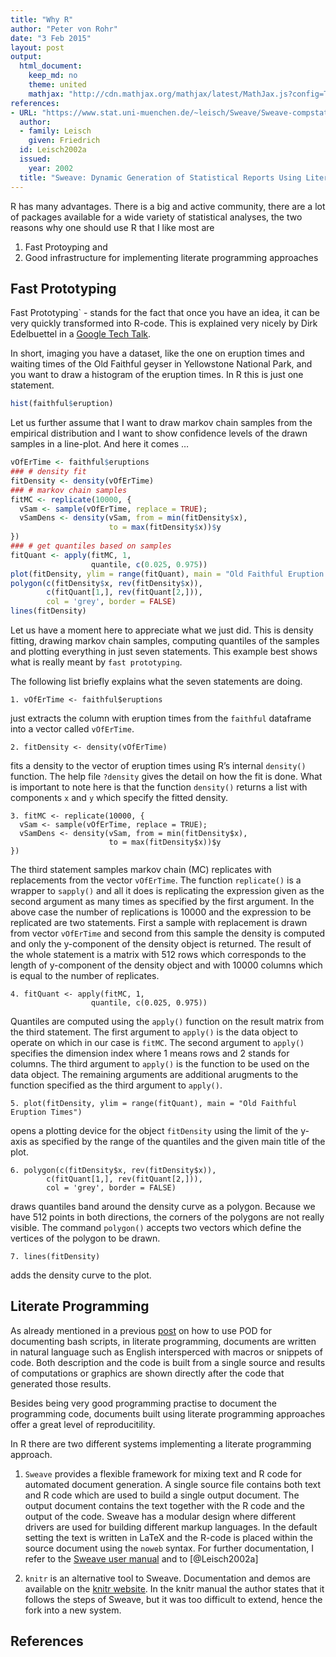```yaml
---
title: "Why R"
author: "Peter von Rohr"
date: "3 Feb 2015"
layout: post
output:
  html_document:
    keep_md: no
    theme: united
    mathjax: "http://cdn.mathjax.org/mathjax/latest/MathJax.js?config=TeX-AMS-MML_HTMLorMML"
references:
- URL: "https://www.stat.uni-muenchen.de/~leisch/Sweave/Sweave-compstat2002.pdf"
  author:
  - family: Leisch
    given: Friedrich
  id: Leisch2002a
  issued:
    year: 2002
  title: "Sweave: Dynamic Generation of Statistical Reports Using Literate Data Analysis"
---
```


R has many advantages. There is a big and active community, there are a lot of packages available for a wide variety of statistical analyses, the two reasons why one should use R that I like most are

1. Fast Protoyping and
2. Good infrastructure for implementing literate programming approaches


## Fast Prototyping
Fast Prototyping` - stands for the fact that once you have an idea, it can be very quickly transformed into R-code. This is explained very nicely by Dirk Edelbuettel in a [Google Tech Talk](https://www.youtube.com/watch?v=UZkaZhsOfT4). 

In short, imaging you have a dataset, like the one on eruption times and waiting times of the Old Faithful geyser in Yellowstone National Park, and you want to draw a histogram of the eruption times. In R this is just one statement. 

```r
hist(faithful$eruption)
```

Let us further assume that I want to draw markov chain samples from the empirical distribution and I want to show confidence levels of the drawn samples in a line-plot. And here it comes ...

```r
vOfErTime <- faithful$eruptions
### # density fit 
fitDensity <- density(vOfErTime)
### # markov chain samples
fitMC <- replicate(10000, {
  vSam <- sample(vOfErTime, replace = TRUE);
  vSamDens <- density(vSam, from = min(fitDensity$x),
                      to = max(fitDensity$x))$y
})
### # get quantiles based on samples
fitQuant <- apply(fitMC, 1, 
                  quantile, c(0.025, 0.975))
plot(fitDensity, ylim = range(fitQuant), main = "Old Faithful Eruption Times")
polygon(c(fitDensity$x, rev(fitDensity$x)),
        c(fitQuant[1,], rev(fitQuant[2,])),
        col = 'grey', border = FALSE)
lines(fitDensity)
```

Let us have a moment here to appreciate what we just did. This is density fitting, drawing markov chain samples, computing quantiles of the samples and plotting everything in just seven statements. This example best shows what is really meant by `fast prototyping`.

The following list briefly explains what the seven statements are doing. 

```
1. vOfErTime <- faithful$eruptions
```
just extracts the column with eruption times from the `faithful` dataframe into a vector called `vOfErTime`. 

```
2. fitDensity <- density(vOfErTime)
```
fits a density to the vector of eruption times using R's internal `density()` function. The help file `?density` gives the detail on how the fit is done. What is important to note here is that the function `density()` returns a list with components `x` and `y` which specify the fitted density.

```
3. fitMC <- replicate(10000, {
  vSam <- sample(vOfErTime, replace = TRUE);
  vSamDens <- density(vSam, from = min(fitDensity$x),
                      to = max(fitDensity$x))$y
})
```
The third statement samples markov chain (MC) replicates with replacements from the vector `vOfErTime`. The function `replicate()` is a wrapper to `sapply()` and all it does is replicating the expression given as the second argument as many times as specified by the first argument. In the above case the number of replications is 10000 and the expression to be replicated are two statements. First a sample with replacement is drawn from vector `vOfErTime` and second from this sample the density is computed and only the y-component of the density object is returned. The result of the whole statement is a matrix with 512 rows which corresponds to the length of y-component of the density object and with 10000 columns which is equal to the number of replicates. 

```
4. fitQuant <- apply(fitMC, 1, 
                  quantile, c(0.025, 0.975))
```
Quantiles are computed using the `apply()` function on the result matrix from the third statement. The first argument to `apply()` is the data object to operate on which in our case is `fitMC`. The second argument to `apply()` specifies the dimension index where 1 means rows and 2 stands for columns. The third argument to `apply()` is the function to be used on the data object. The remaining arguments are additional arugments to the function specified as the third argument to `apply()`. 

```
5. plot(fitDensity, ylim = range(fitQuant), main = "Old Faithful Eruption Times")
```
opens a plotting device for the object `fitDensity` using the limit of the y-axis as specified by the range of the quantiles and the given main title of the plot.

```
6. polygon(c(fitDensity$x, rev(fitDensity$x)),
        c(fitQuant[1,], rev(fitQuant[2,])),
        col = 'grey', border = FALSE)
```
draws quantiles band around the density curve as a polygon. Because we have 512 points in both directions, the corners of the polygons are not really visible. The command `polygon()` accepts two vectors which define the vertices of the polygon to be drawn. 

```
7. lines(fitDensity)
```
adds the density curve to the plot. 


## Literate Programming
As already mentioned in a previous [post](http://charlotte-ngs.github.io/2015/01/09/BashScriptPOD) on how to use POD for documenting bash scripts, in literate programming, documents are written in natural language such as English intersperced with macros or snippets of code. Both description and the code is built from a single source and results of computations or graphics are shown directly after the code that generated those results.

Besides being very good programming practise to document the programming code, documents built using literate programming approaches offer a great level of reproducitility.

In R there are two different systems implementing a literate programming approach.

1. `Sweave` provides a flexible framework for mixing text and R code for automated document generation. A single source file contains both text and R code which are used to build a single output document. The output document contains the text together with the R code and the output of the code. Sweave has a modular design where different drivers are used for building different markup languages. In the default setting the text is written in LaTeX and the R-code is placed within the source document using the `noweb` syntax. For further documentation, I refer to the [Sweave user manual](https://stat.ethz.ch/R-manual/R-devel/library/utils/doc/Sweave.pdf) and to [@Leisch2002a]

2. `knitr` is an alternative tool to Sweave. Documentation and demos are available on the [knitr website](http://yihui.name/knitr). In the knitr manual the author states that it follows the steps of Sweave, but it was too difficult to extend, hence the fork into a new system. 


## References
